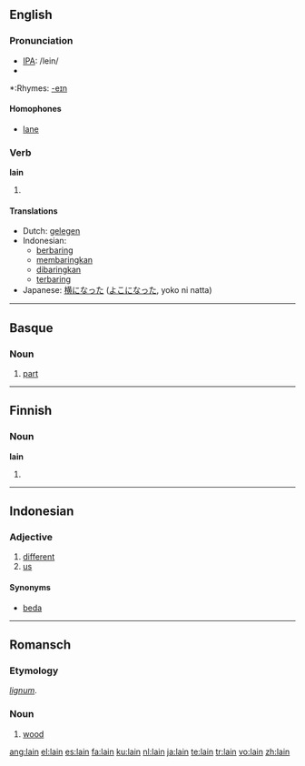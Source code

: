 ==English==

===Pronunciation===
*[[w:IPA|IPA]]: /lein/
*{{audio|en-us-lain.ogg|Audio (US)}}

*:Rhymes: [[Rhymes:English:-eɪn|-eɪn]]

====Homophones====
*[[lane]]

===Verb===
'''lain'''

# {{past participle of|lie}}

====Translations====
*Dutch: [[gelegen]]
*Indonesian:
** [[baring|berbaring]]
** [[baring|membaringkan]]
** [[baring|dibaringkan]]
** [[baring|terbaring]]
*Japanese: [[横になった]] ([[よこになった]], yoko ni natta)

----

==Basque==

===Noun===
{{infl|eu|noun}}

# [[part]]

----

==Finnish==

===Noun===
'''lain'''

# {{fi-form of|laki|type=noun|case=genitive|pl=singular}}

----

==Indonesian==

===Adjective===
{{infl|id|adjective}}

# [[different]]
# [[us]]

====Synonyms====
* [[beda]]

----

==Romansch==

===Etymology===
{{L.|rm}} ''[[lignum]]''.

===Noun===
{{infl|rm|noun|m}}

# [[wood]]

[[ang:lain]]
[[el:lain]]
[[es:lain]]
[[fa:lain]]
[[ku:lain]]
[[nl:lain]]
[[ja:lain]]
[[te:lain]]
[[tr:lain]]
[[vo:lain]]
[[zh:lain]]